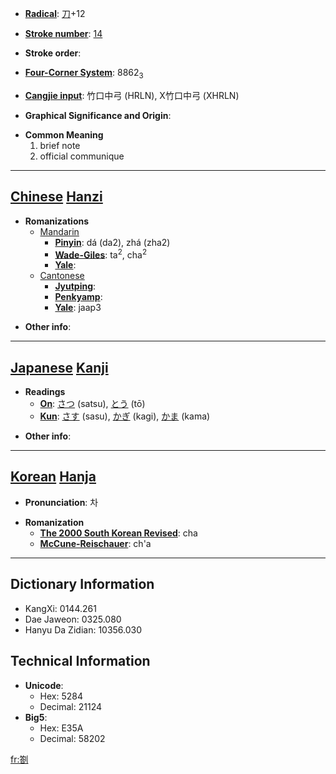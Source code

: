 * '''[[Wiktionary:Chinese radical index| Radical]]''': [[Wiktionary:Chinese radical index 刀|刀]]+12

* '''[[Wiktionary:Chinese total strokes index|Stroke number]]''': [[Wiktionary:Chinese total strokes index 14|14]]

* '''Stroke order''': 

* '''[[Wiktionary:Chinese four corner index|Four-Corner System]]''': 8862<sub>3</sub>

* '''[[Wiktionary:Chinese Cangjie index|Cangjie input]]''': 竹口中弓 (HRLN), X竹口中弓 (XHRLN)

* '''Graphical Significance and Origin''': 

* '''Common Meaning'''
*#brief note
*# official communique


----

== [[Chinese]] [[Hanzi]] ==

* '''Romanizations'''
** [[Mandarin]]
*** '''[[Pinyin]]''': dá (da2), zhá (zha2)
*** '''[[Wade-Giles]]''': ta<sup>2</sup>, cha<sup>2</sup>
*** '''[[Yale]]''': 
**[[Cantonese]]
***'''[[Jyutping]]''':
***'''[[Penkyamp]]''': 
***'''[[Yale]]''': jaap3

* '''Other info''': 

----

== [[Japanese]] [[Kanji]] ==

* '''Readings'''
** '''[[On]]''': [[さつ]] (satsu), [[とう]] (tō)
** '''[[Kun]]''': [[さす]] (sasu), [[かぎ]] (kagi), [[かま]] (kama)

* '''Other info''':  

----

== [[Korean]] [[Hanja]] ==

* '''Pronunciation''': 차

* '''Romanization'''
** '''[[The 2000 South Korean Revised Romanization|The 2000 South Korean Revised]]''': cha
** '''[[McCune-Reischauer]]''': ch'a

----

== Dictionary Information ==

* KangXi: 0144.261
* Dae Jaweon: 0325.080
* Hanyu Da Zidian: 10356.030

== Technical Information ==

* '''Unicode''':
** Hex: 5284
** Decimal: 21124
* '''Big5''':
** Hex: E35A
** Decimal: 58202

[[fr:劄]]